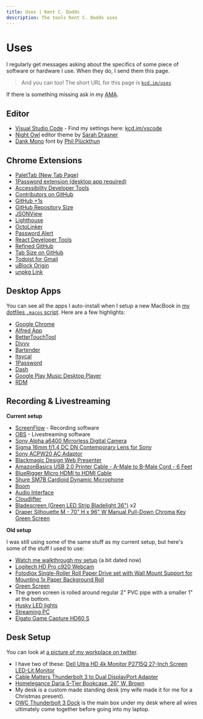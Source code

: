 ```yaml
---
title: Uses | Kent C. Dodds
description: The tools Kent C. Dodds uses
---
```


# Uses

I regularly get messages asking about the specifics of some piece of software or
hardware I use. When they do, I send them this page.

> And you can too! The short URL for this page is
> [`kcd.im/uses`](https://kcd.im/uses)

If there is something missing ask in my [AMA](https://kcd.im/ama).

## Editor

- [Visual Studio Code](https://code.visualstudio.com) - Find my settings here:
  [kcd.im/vscode](https://kcd.im/vscode)
- [Night Owl](https://marketplace.visualstudio.com/items?itemName=sdras.night-owl&WT.mc_id=twitter-social-sdras)
  editor theme by [Sarah Drasner](https://twitter.com/sarah_edo)
- [Dank Mono](https://dank.sh) font by
  [Phil Plückthun](https://twitter.com/_philpl)

## Chrome Extensions

- [PaletTab (New Tab Page)](https://palettab.com)
- [1Password extension (desktop app required)](https://chrome.google.com/webstore/detail/1password-extension-deskt/aomjjhallfgjeglblehebfpbcfeobpgk)
- [Accessibility Developer Tools](https://chrome.google.com/webstore/detail/accessibility-developer-t/fpkknkljclfencbdbgkenhalefipecmb)
- [Contributors on GitHub](https://chrome.google.com/webstore/detail/contributors-on-github/cjbacdldhllelehomkmlniifaojgaeph)
- [GitHub +1s](https://chrome.google.com/webstore/detail/github-%201s/lddfkkebajnpiicnpfamebilmhamkeme)
- [GitHub Repository Size](https://chrome.google.com/webstore/detail/github-repository-size/apnjnioapinblneaedefcnopcjepgkci)
- [JSONView](https://chrome.google.com/webstore/detail/jsonview/chklaanhfefbnpoihckbnefhakgolnmc)
- [Lighthouse](https://chrome.google.com/webstore/detail/lighthouse/blipmdconlkpinefehnmjammfjpmpbjk)
- [OctoLinker](https://chrome.google.com/webstore/detail/octolinker/jlmafbaeoofdegohdhinkhilhclaklkp)
- [Password Alert](https://chrome.google.com/webstore/detail/password-alert/noondiphcddnnabmjcihcjfbhfklnnep)
- [React Developer Tools](https://chrome.google.com/webstore/detail/react-developer-tools/fmkadmapgofadopljbjfkapdkoienihi)
- [Refined GitHub](https://chrome.google.com/webstore/detail/refined-github/hlepfoohegkhhmjieoechaddaejaokhf)
- [Tab Size on GitHub](https://chrome.google.com/webstore/detail/tab-size-on-github/ofjbgncegkdemndciafljngjbdpfmbkn)
- [Todoist for Gmail](https://chrome.google.com/webstore/detail/todoist-for-gmail/clgenfnodoocmhnlnpknojdbjjnmecff)
- [uBlock Origin](https://chrome.google.com/webstore/detail/ublock-origin/cjpalhdlnbpafiamejdnhcphjbkeiagm)
- [unpkg Link](https://chrome.google.com/webstore/detail/unpkg-link/edafhclpiklopbghoeoefdajoadokdcb)

## Desktop Apps

You can see all the apps I auto-install when I setup a new MacBook in
[my dotfiles `.macos` script](https://github.com/kentcdodds/dotfiles/blob/master/.macos).
Here are a few highlights:

- [Google Chrome](https://www.google.com/chrome)
- [Alfred App](https://www.alfredapp.com)
- [BetterTouchTool](https://folivora.ai)
- [Divvy](https://mizage.com/divvy)
- [Bartender](https://www.macbartender.com)
- [Itsycal](https://www.mowglii.com/itsycal)
- [1Password](https://1password.com)
- [Dash](https://kapeli.com/dash)
- [Google Play Music Desktop Player](https://www.googleplaymusicdesktopplayer.com)
- [RDM](https://github.com/avibrazil/RDM)

## Recording & Livestreaming

**Current setup**

- [ScreenFlow](https://www.telestream.net/screenflow) - Recording software
- [OBS](https://obsproject.com) - Livestreaming software
- [Sony Alpha a6400 Mirrorless Digital Camera](https://smile.amazon.com/dp/B07VGB9BBH)
- [Sigma 16mm f/1.4 DC DN Contemporary Lens for Sony](https://smile.amazon.com/dp/B077GXWRDC)
- [Sony ACPW20 AC Adaptor](https://smile.amazon.com/dp/B003OBUJD0)
- [Blackmagic Design Web Presenter](https://smile.amazon.com/dp/B01N5YEI0O)
- [AmazonBasics USB 2.0 Printer Cable - A-Male to B-Male Cord - 6 Feet](https://smile.amazon.com/dp/B00NH11KIK)
- [BlueRigger Micro HDMI to HDMI Cable](https://smile.amazon.com/dp/B0060AU5MW)
- [Shure SM7B Cardioid Dynamic Microphone](https://smile.amazon.com/dp/B0002E4Z8M/ref=cm_sw_su_dp)
- [Boom](https://smile.amazon.com/dp/B004PJ414I/ref=cm_sw_su_dp)
- [Audio Interface](https://smile.amazon.com/Pyle-2-Channel-Audio-Mixer-Professional/dp/B003CY6OHY)
- [Cloudlifter](https://smile.amazon.com/dp/B004MQSV04/ref=cm_sw_r_cp_ep_dp_nHlHAbDR5Z5J3)
- [Bladescreen (Green LED Strip Bladelight 36")](http://www.flolight.com/bladescreen-green-led-strip-bladelight-36-18/)
  x2
- [Draper Silhouette M - 70" H x 96" W Manual Pull-Down Chroma Key Green Screen](https://www.projectorscreenstore.com/Projector-Screens/Draper-Silhouette-M-70-H-x-96-W-Manual-Pull-Down-Green-Screen-AV-Format-Chroma-Key-Green-V20207KG-79035.html)

**Old setup**

I was still using some of the same stuff as my current setup, but here's some of
the stuff I used to use:

- [Watch me walkthrough my setup](https://youtu.be/FDj7C-zj2u8) (a bit dated
  now)
- [Logitech HD Pro c920 Webcam](https://smile.amazon.com/Logitech-Widescreen-Calling-Recording-Desktop/dp/B006JH8T3S/ref=smi_www_rco2_go_smi_g5171374337?_encoding=UTF8&%2AVersion%2A=1&%2Aentries%2A=0&ie=UTF8)
- [Fotodiox Single-Roller Roll Paper Drive set with Wall Mount Support for Mounting 1x Paper Background Roll](https://smile.amazon.com/gp/product/B004G13ZZQ/ref=ppx_yo_dt_b_asin_title_o02__o00_s00?ie=UTF8&psc=1)
- [Green Screen](https://smile.amazon.com/gp/product/B01D52YWHG/ref=ppx_yo_dt_b_asin_title_o05__o00_s00?ie=UTF8&psc=1)
- The green screen is rolled around regular 2" PVC pipe with a smaller 1" at the
  bottom.
- [Husky LED lights](https://www.homedepot.com/p/Husky-1500-Lumen-Portable-LED-Work-Light-K40066/207186706)
- [Streaming PC](https://smile.amazon.com/gp/product/B06WLHT15C/ref=ppx_yo_dt_b_asin_title_o07__o00_s00?ie=UTF8&psc=1)
- [Elgato Game Capture HD60 S](https://www.bestbuy.com/site/elgato-game-capture-hd60-s-black/5187800.p?skuId=5187800)

## Desk Setup

You can look at
[a picture of my workplace on twitter](https://twitter.com/kentcdodds/status/1093988761187176448).

- I have two of these:
  [Dell Ultra HD 4k Monitor P2715Q 27-Inch Screen LED-Lit Monitor](https://smile.amazon.com/dp/B00PC9HFO8/ref=cm_sw_su_dp)
- [Cable Matters Thunderbolt 3 to Dual DisplayPort Adapter](https://smile.amazon.com/gp/product/B01DYFI1OE/ref=ppx_yo_dt_b_asin_title_o00__o00_s00?ie=UTF8&psc=1)
- [Homelegance Daria 5-Tier Bookcase, 26" W, Brown](https://smile.amazon.com/dp/B00V4LYKEQ)
- My desk is a custom made standing desk (my wife made it for me for a Christmas
  present).
- [OWC Thunderbolt 3 Dock](https://smile.amazon.com/gp/product/B07JMH6BSY/ref=ppx_yo_dt_b_asin_title_o08__o00_s00?ie=UTF8&psc=1)
  is the main box under my desk where all wires ultimately come together before
  going into my laptop.
